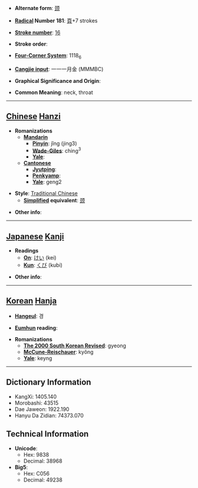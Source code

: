 * '''Alternate form''': [[颈]]

* '''[[Wiktionary:Chinese radical index| Radical]] Number 181''': [[Wiktionary:Chinese radical index 頁|頁]]+7 strokes

* '''[[Wiktionary:Chinese total strokes index|Stroke number]]''': [[Wiktionary:Chinese total strokes index 16|16]]

* '''Stroke order''': 

* '''[[Wiktionary:Chinese four corner index|Four-Corner System]]''': 1118<sub>6</sub>

* '''[[Wiktionary:Chinese Cangjie index|Cangjie input]]''': 一一一月金 (MMMBC)

* '''Graphical Significance and Origin''': 

* '''Common Meaning''': neck, throat

----

== [[Chinese]] [[Hanzi]] ==

* '''Romanizations'''
** '''[[Mandarin]]'''
*** '''[[Pinyin]]''': jǐng (jing3)
*** '''[[Wade-Giles]]''': ching<sup>3</sup>
*** '''[[Yale]]''': 
** '''[[Cantonese]]'''
*** '''[[Jyutping]]''':
*** '''[[Penkyamp]]''': 
*** '''[[Yale]]''': geng2

* '''Style''': [[Traditional Chinese]] 
** '''[[Simplified Chinese|Simplified]] equivalent''': [[颈]]

* '''Other info''': 

----

== [[Japanese]] [[Kanji]] ==

* '''Readings'''
** '''[[On]]''': [[けい]] (kei)
** '''[[Kun]]''': [[くび]] (kubi)

* '''Other info''':  

----

== [[Korean]] [[Hanja]] ==

* '''[[Hangeul]]''': 경

* '''[[Eumhun]] reading''': 

* '''Romanizations'''
** '''[[The 2000 South Korean Revised Romanization|The 2000 South Korean Revised]]''': gyeong
** '''[[McCune-Reischauer]]''': kyŏng
** '''[[Yale]]''': keyng

----

== Dictionary Information ==

* KangXi: 1405.140
* Morobashi: 43515
* Dae Jaweon: 1922.190
* Hanyu Da Zidian: 74373.070

== Technical Information ==

* '''Unicode''':
** Hex: 9838
** Decimal: 38968
* '''Big5''':
** Hex: C056
** Decimal: 49238